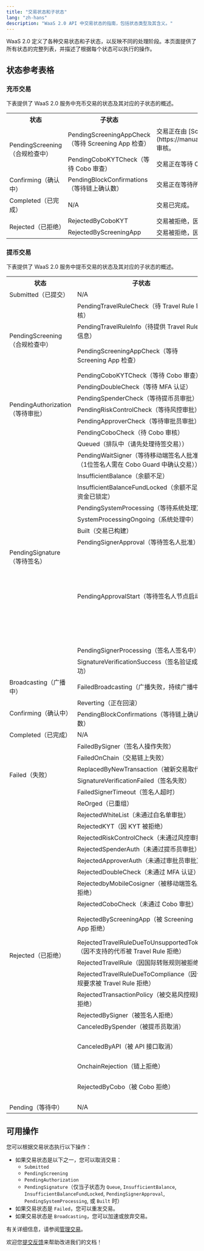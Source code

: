 ```yaml
---
title: "交易状态和子状态"
lang: "zh-hans"
description: "WaaS 2.0 API 中交易状态的指南，包括状态类型及其含义。"
---
```


WaaS 2.0 定义了各种交易状态和子状态，以反映不同的处理阶段。本页面提供了所有状态的完整列表，并描述了根据每个状态可以执行的操作。

## 状态参考表格

### 充币交易
下表提供了 WaaS 2.0 服务中充币交易的状态及其对应的子状态的概述。


<table className="table-three-cols">
<tr>
<th>状态</th>
<th>子状态</th>
<th>描述</th>
</tr>
<tr>
<td rowspan="2">PendingScreening（合规检查中）</td>
<td>PendingScreeningAppCheck（等待 Screening App 检查）</td>
<td>交易正在由 [Screening App](https://manuals.cobo.com/en/apps/screening/introduction) 审核。</td>
</tr>
<tr>
<td>PendingCoboKYTCheck（等待 Cobo 审查）</td>
<td>交易正在等待 Cobo 的 KYT 检查。</td>
</tr>
<tr>
<td>Confirming（确认中）</td>
<td>PendingBlockConfirmations（等待链上确认数）</td>
<td>交易正在等待所需的确认数。</td>
</tr>
<tr>
<td>Completed（已完成）</td>
<td>N/A</td>
<td>交易已完成。</td>
</tr>
<tr>
<td rowspan="2">Rejected（已拒绝）</td>
<td>RejectedByCoboKYT</td>
<td>交易被拒绝，因为未通过 Cobo 的 KYT 检查。</td>
</tr>
<tr>
<td>RejectedByScreeningApp</td>
<td>交易被拒绝，因为未通过 Screening App 的检查。</td>
</tr>
</table>

### 提币交易

下表提供了 WaaS 2.0 服务中提币交易的状态及其对应的子状态的概述。

<table className="table-three-cols">
  <tr>
    <th>状态</th>
    <th>子状态</th>
    <th>描述</th>
  </tr>
  <tr>
    <td rowspan="1">Submitted（已提交）</td>
    <td>N/A</td>
    <td>交易已提交。</td>
  </tr>
  <tr>
    <td rowspan="4">PendingScreening（合规检查中）</td>
    <td>PendingTravelRuleCheck（待 Travel Rule 审核）</td>
    <td>交易正在进行 Travel Rule 检查。</td>
  </tr>
  <tr>
    <td>PendingTravelRuleInfo（待提供 Travel Rule 信息）</td>
    <td>交易正在等待用户提供与 Travel Rule 相关的信息。</td>
  </tr>
  <tr>
    <td>PendingScreeningAppCheck（等待 Screening App 检查）</td>
    <td>交易正在由 [Screening App](https://manuals.cobo.com/cn/apps/screening/introduction) 审核。</td>
  </tr>
  <tr>
    <td>PendingCoboKYTCheck（等待 Cobo 审查）</td>
    <td>交易正在等待 Cobo 的 KYT 检查。</td>
  </tr>
  <tr>
    <td rowspan="5">PendingAuthorization（等待审批）</td>
    <td>PendingDoubleCheck（等待 MFA 认证）</td>
    <td>交易正在等待双重检查。</td>
  </tr>
  <tr>
    <td>PendingSpenderCheck（等待提币员审批）</td>
    <td>交易正在等待提币员检查。</td>
  </tr>
  <tr>
    <td>PendingRiskControlCheck（等待风控审批）</td>
    <td>交易正在等待风控检查。</td>
  </tr>
  <tr>
    <td>PendingApproverCheck（等待审批员审批）</td>
    <td>交易正在等待审批员的批准。</td>
  </tr>
    <tr>
    <td>PendingCoboCheck（待 Cobo 审核）</td>
    <td>交易正在等待 Cobo 的内部检查。</td>
  </tr>
  <tr>
    <td rowspan="11">PendingSignature（等待签名）</td>
    <td>Queued（排队中（请先处理待签交易））</td>
    <td>交易正在排队等待 Cobo Portal 处理。</td>
  </tr>
  <tr>
    <td>PendingWaitSigner（等待移动端签名人批准（1位签名人需在 Cobo Guard 中确认交易））</td>
    <td>交易正在等待签名。</td>
  </tr>
  <tr>
    <td>InsufficientBalance（余额不足）</td>
    <td>由于余额不足，交易无法继续。请存入所需的代币或取消交易。</td>
  </tr>
  <tr>
    <td>InsufficientBalanceFundLocked（余额不足 - 资金已锁定）</td>
    <td>由于可用余额当前被锁定，交易无法继续。请等待可用余额解锁。</td>
  </tr>
  <tr>
    <td>PendingSystemProcessing（等待系统处理）</td>
    <td>交易已提交，正在等待区块链系统处理。</td>
  </tr>
  <tr>
    <td>SystemProcessingOngoing（系统处理中）</td>
    <td>区块链系统正在处理交易。</td>
  </tr>
  <tr>
    <td>Built（交易已构建）</td>
    <td>交易已构建但尚未签名。</td>
  </tr>
  <tr>
    <td>PendingSignerApproval（等待签名人批准）</td>
    <td>交易正在等待签名人的批准。</td>
  </tr>
  <tr>
    <td>PendingApprovalStart（等待签名人节点启动）</td>
    <td>交易审批正在等待开始。<ul><li>对于<a href="https://manuals.cobo.com/en/portal/mpc-wallets/ucw/introduction">MPC 钱包（终端用户钱包）</a>，您需要使用客户端 App 并调用 UCW SDK 以开始交易审批流程。</li><li>对于<a href="https://manuals.cobo.com/en/portal/mpc-wallets/ocw/introduction">MPC 钱包（机构控制钱包）</a>：<ul><li>如果您使用<a href="https://manuals.cobo.com/en/portal/mpc-wallets/ocw/create-key-share-groups">服务器端签名人</a>，此状态表示 TSS Node将很快请求回调服务器开始<a href="https://manuals.cobo.com/en/portal/risk-controls/introduction">风控策略</a>检查。在此阶段无需您采取进一步行动。</li><li>如果您使用<a href="https://manuals.cobo.com/en/portal/mpc-wallets/ocw/create-key-share-groups">移动端签名人</a>，私钥分片持有者需要使用他们的<a href="https://manuals.cobo.com/en/guard/introduction">Cobo Guard</a>批准交易并参与签名过程。</li></ul></li></ul></td>
  </tr>
  <tr>
    <td>PendingSignerProcessing（签名人签名中）</td>
    <td>交易正在签名中。</td>
  </tr>
  <tr>
    <td>SignatureVerificationSuccess（签名验证成功）</td>
    <td>交易的签名已成功验证。</td>
  </tr>
  <tr>
    <td>Broadcasting（广播中）</td>
    <td>FailedBroadcasting（广播失败，持续广播中）</td>
    <td>交易未能广播到区块链网络。</td>
  </tr>
  <tr>
    <td rowspan="2">Confirming（确认中）</td>
    <td>Reverting（正在回滚）</td>
    <td>由于区块链上的失败，交易正在回退（Revert）。</td>
  </tr>
  <tr>
    <td>PendingBlockConfirmations（等待链上确认数）</td>
    <td>交易正在等待所需数量的确认。</td>
  </tr>
  <tr>
    <td rowspan="1">Completed（已完成）</td>
    <td>N/A</td>
    <td>交易已完成。</td>
  </tr>
  <tr>
    <td rowspan="6">Failed（失败）</td>
    <td>FailedBySigner（签名人操作失败）</td>
    <td>交易在签名过程中失败。</td>
  </tr>
  <tr>
    <td>FailedOnChain（交易链上失败）</td>
    <td>交易在区块链上失败。</td>
  </tr>
  <tr>
    <td>ReplacedByNewTransaction（被新交易取代）</td>
    <td>交易已被新交易替换。</td>
  </tr>
  <tr>
    <td>SignatureVerificationFailed（签名失败）</td>
    <td>交易的签名验证失败。</td>
  </tr>
  <tr>
    <td>FailedSignerTimeout（签名人超时）</td>
    <td>交易由于签名超时而失败。</td>
  </tr>
  <tr>
    <td>ReOrged（已重组）</td>
    <td>交易因区块链重组而失败。</td>
  </tr>
  <tr>
    <td rowspan="18">Rejected（已拒绝）</td>
    <td>RejectedWhiteList（未通过白名单审批）</td>
    <td>交易被拒绝，因为发起者的 IP 地址不在白名单中。</td>
  </tr>
  <tr>
    <td>RejectedKYT（因 KYT 被拒绝）</td>
    <td>交易被拒绝，因为未通过 KYT 合规检查。</td>
  </tr>
  <tr>
    <td>RejectedRiskControlCheck（未通过风控审批）</td>
    <td>交易被拒绝，因为未通过风控策略检查。</td>
  </tr>
  <tr>
    <td>RejectedSpenderAuth（未通过提币员审批）</td>
    <td>交易被提币员拒绝。</td>
  </tr>
  <tr>
    <td>RejectedApproverAuth（未通过审批员审批）</td>
    <td>交易被审批员拒绝。</td>
  </tr>
  <tr>
    <td>RejectedDoubleCheck（未通过 MFA 认证）</td>
    <td>交易被拒绝，因为未通过双重检查。</td>
  </tr>
  <tr>
    <td>RejectedbyMobileCosigner（被移动端签名人拒绝）</td>
    <td>交易被移动端签名人拒绝。</td>
  </tr>
  <tr>
    <td>RejectedCoboCheck（未通过 Cobo 审批）</td>
    <td>交易被拒绝，因为未通过Cobo的内部检查。</td>
  </tr>
  <tr>
    <td>RejectedByScreeningApp（被 Screening App 拒绝）</td>
    <td>交易被 [Screening App](https://manuals.cobo.com/cn/apps/screening/introduction) 拒绝。</td>
  </tr>
  <tr>
    <td>RejectedTravelRuleDueToUnsupportedToken（因不支持的代币被 Travel Rule 拒绝）</td>
    <td>交易被拒绝，因为该代币不支持 Travel Rule。</td>
  </tr>
  <tr>
    <td>RejectedTravelRule（因国际转账规则被拒绝）</td>
    <td>交易被拒绝，因为未能遵守 Travel Rule。</td>
  </tr>
  <tr>
    <td>RejectedTravelRuleDueToCompliance（因合规要求被 Travel Rule 拒绝）</td>
    <td>交易被拒绝，因为未通过 Travel Rule 的交叉检查。</td>
  </tr>
  <tr>
    <td>RejectedTransactionPolicy（被交易风控规则拒绝）</td>
    <td>交易被拒绝，因为未通过交易风控。</td>
  </tr>
  <tr>
    <td>RejectedBySigner（被签名人拒绝）</td>
    <td>交易被拒绝，因为被签名人拒绝。</td>
  </tr>
  <tr>
    <td>CanceledBySpender（被提币员取消）</td>
    <td>交易被提币员取消。</td>
  </tr>
  <tr>
    <td>CanceledByAPI（被 API 接口取消）</td>
    <td>交易被[取消交易](https://www.cobo.com/developers/v2/api-references/transactions/cancel-transaction)操作取消。</td>
  </tr>
  <tr>
    <td>OnchainRejection（链上拒绝）</td>
    <td>交易被拒绝添加到区块链中。</td>
  </tr>
    <tr>
    <td>RejectedByCobo（被 Cobo 拒绝）</td>
    <td>交易被 Cobo 拒绝，可能由于未满足相关的合规要求。您可以联系我们的[客户支持团队](mailto:help@cobo.com)获取更多详情。</td>
  </tr>
  <tr>
    <td rowspan="1">Pending（等待中）</td>
    <td>N/A</td>
    <td>交易正在等待被包含在区块中。</td>
  </tr>
</table>

## 可用操作

您可以根据交易状态执行以下操作：

- 如果交易状态是以下之一，您可以取消交易：
  - `Submitted`
  - `PendingScreening`
  - `PendingAuthorization`
  - `PendingSignature`（仅当子状态为 `Queue`, `InsufficientBalance`, `InsufficientBalanceFundLocked`, `PendingSignerApproval`, `PendingSystemProcessing`, 或 `Built` 时）
- 如果交易状态是 `Failed`，您可以重发交易。
- 如果交易状态是 `Broadcasting`，您可以加速或放弃交易。

有关详细信息，请参阅[管理交易](/v2_cn/guides/transactions/manage-transactions)。

<Tip>欢迎您[提交反馈](https://forms.zohopublic.com/cobo/form/DocumentFeedbackForm/formperma/QvLOhxJv1_JMsJ-1dleZ8Itb_7rzN-LtgvsDdxosoVI)来帮助改进我们的文档！</Tip>